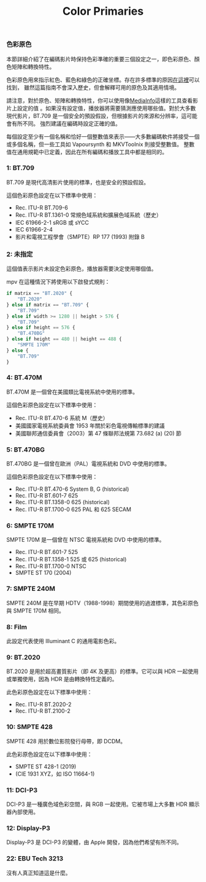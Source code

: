 ﻿---
title: Color Primaries
sidebar_position: 4
---

### 色彩原色

本節詳細介紹了在編碼影片時保持色彩準確的重要三個設定之一，即色彩原色、顏色矩陣和轉換特性。

色彩原色用來指示紅色、藍色和綠色的正確坐標。存在許多標準的原因[在這裡](https://xkcd.com/927/)可以找到，
雖然這篇指南不會深入歷史，但會解釋可用的原色及其適用情境。

請注意，對於原色、矩陣和轉換特性，你可以使用像[MediaInfo](https://mediaarea.net/en/MediaInfo)這樣的工具查看影片上設定的值
。如果沒有設定值，播放器將需要猜測應使用哪些值。對於大多數現代影片，BT.709 是一個安全的預設假設，但根據影片的來源和分辨率，這可能會有所不同。
強烈建議在編碼時設定正確的值。

每個設定至少有一個名稱和恰好一個整數值來表示——大多數編碼軟件將接受一個或多個名稱，但一些工具如 Vapoursynth 和 MKVToolnix 則接受整數值。
整數值在通用規範中已定義，因此在所有編碼和播放工具中都是相同的。

### 1: BT.709

BT.709 是現代高清影片使用的標準，也是安全的預設假設。

這個色彩原色設定在以下標準中使用：

- Rec. ITU-R BT.709-6
- Rec. ITU-R BT.1361-0 常規色域系統和擴展色域系統（歷史）
- IEC 61966-2-1 sRGB 或 sYCC
- IEC 61966-2-4
- 影片和電視工程學會（SMPTE）RP 177 (1993) 附錄 B

### 2: 未指定

這個值表示影片未設定色彩原色，播放器需要決定使用哪個值。

mpv 在這種情況下將使用以下啟發式規則：

```python
if matrix == "BT.2020" {
    "BT.2020"
} else if matrix == "BT.709" {
    "BT.709"
} else if width >= 1280 || height > 576 {
    "BT.709"
} else if height == 576 {
    "BT.470BG"
} else if height == 480 || height == 488 {
    "SMPTE 170M"
} else {
    "BT.709"
}
```

### 4: BT.470M

BT.470M 是一個曾在美國類比電視系統中使用的標準。

這個色彩原色設定在以下標準中使用：

- Rec. ITU-R BT.470-6 系統 M（歷史）
- 美國國家電視系統委員會 1953 年關於彩色電視傳輸標準的建議
- 美國聯邦通信委員會（2003）第 47 條聯邦法規第 73.682 (a) (20) 節

### 5: BT.470BG

BT.470BG 是一個曾在歐洲（PAL）電視系統和 DVD 中使用的標準。

這個色彩原色設定在以下標準中使用：

- Rec. ITU-R BT.470-6 System B, G (historical)
- Rec. ITU-R BT.601-7 625
- Rec. ITU-R BT.1358-0 625 (historical)
- Rec. ITU-R BT.1700-0 625 PAL 和 625 SECAM

### 6: SMPTE 170M

SMPTE 170M 是一個曾在 NTSC 電視系統和 DVD 中使用的標準。

- Rec. ITU-R BT.601-7 525
- Rec. ITU-R BT.1358-1 525 或 625 (historical)
- Rec. ITU-R BT.1700-0 NTSC
- SMPTE ST 170 (2004)

### 7: SMPTE 240M

SMPTE 240M 是在早期 HDTV（1988-1998）期間使用的過渡標準，其色彩原色與 SMPTE 170M 相同。

### 8: Film

此設定代表使用 Illuminant C 的通用電影色彩。

### 9: BT.2020

BT.2020 是用於超高畫質影片（即 4K 及更高）的標準。它可以與 HDR 一起使用或單獨使用，因為 HDR 是由轉換特性定義的。

此色彩原色設定在以下標準中使用：

- Rec. ITU-R BT.2020-2
- Rec. ITU-R BT.2100-2

### 10: SMPTE 428

SMPTE 428 用於數位影院發行母帶，即 DCDM。

此色彩原色設定在以下標準中使用：

- SMPTE ST 428-1 (2019)
- (CIE 1931 XYZ，如 ISO 11664-1)

### 11: DCI-P3

DCI-P3 是一種廣色域色彩空間，與 RGB 一起使用。它被市場上大多數 HDR 顯示器內部使用。

### 12: Display-P3

Display-P3 是 DCI-P3 的變體，由 Apple 開發，因為他們希望有所不同。

### 22: EBU Tech 3213

沒有人真正知道這是什麼。